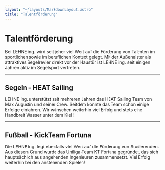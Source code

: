 ```yaml
---
layout: "~/layouts/MarkdownLayout.astro"
title: "Talentförderung"
---
```



# Talentförderung

Bei LEHNE ing. wird seit jeher viel Wert auf die Förderung von
Talenten im sportlichen sowie im beruflichen Kontext gelegt. Mit der
Außenalster als attraktives Segelrevier direkt vor der Haustür ist LEHNE
ing. seit einigen Jahren aktiv im Segelsport vertreten.

---

## Segeln - HEAT Sailing

LEHNE ing. unterstützt seit mehreren Jahren das HEAT Sailing Team von
Max Augustin und seiner Crew. Seitdem konnte das Team schon einige
Erfolge einfahren. Wir wünschen weiterhin viel Erfolg und stets eine
Handbreit Wasser unter dem Kiel !

<Slider images={sailing} />

---

## Fußball - KickTeam Fortuna

Die LEHNE ing. legt ebenfalls viel Wert auf die Förderung von
Studierenden. Aus diesem Grund wurde das Uniliga-Team KT Fortuna
gegründet, das sich hauptsächlich aus angehenden Ingenieuren
zusammensetzt. Viel Erfolg weiterhin bei den anstehenden Spielen!

<Slider images={football} />
